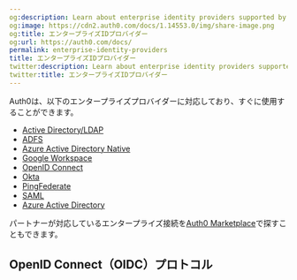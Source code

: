 ```yaml
---
og:description: Learn about enterprise identity providers supported by Auth0.
og:image: https://cdn2.auth0.com/docs/1.14553.0/img/share-image.png
og:title: エンタープライズIDプロバイダー
og:url: https://auth0.com/docs/
permalink: enterprise-identity-providers
title: エンタープライズIDプロバイダー
twitter:description: Learn about enterprise identity providers supported by Auth0.
twitter:title: エンタープライズIDプロバイダー
---
```


Auth0は、以下のエンタープライズプロバイダーに対応しており、すぐに使用することができます。

* [Active Directory/LDAP](/active-directory-ldap)
* [ADFS](/adfs)
* [Azure Active Directory Native](/azure-active-directory-native)
* [Google Workspace](/google-apps)
* [OpenID Connect](/oidc)
* [Okta](/okta)
* [PingFederate](/ping-federate)
* [SAML](/saml)
* [Azure Active Directory](/azure-active-directory/v2)



パートナーが対応しているエンタープライズ接続を[Auth0 Marketplace](https://marketplace.auth0.com/features/enterprise-connections)で探すこともできます。

## OpenID Connect（OIDC）プロトコル